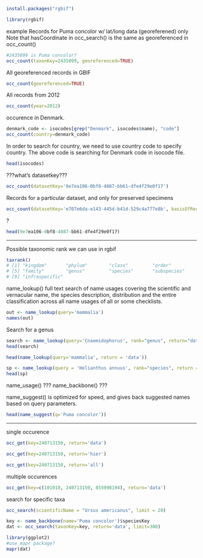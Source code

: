 ```r
install.packages("rgbif")
```
```r
library(rgbif)
```

example
Records for Puma concolor
w/ lat/long data (georeferened) only
Note that hasCoordinate in occ_search() is the same as georeferenced in occ_count()
```r
#2435099 is Puma concolor?
occ_count(taxonKey=2435099, georeferenced=TRUE)
```

All georeferenced records in GBIF
```r
occ_count(georeferenced=TRUE)
```

All records from 2012
```r
occ_count(year=2012)
```


occurence in Denmark.
```r
denmark_code <- isocodes[grep("Denmark", isocodes$name), "code"]
occ_count(country=denmark_code)
```

In order to search for country, we need to use country code to specify country. The above code is searching for Denmark code in isocode file.
```r
head(isocodes)
```

???what's datasetkey???
```r
occ_count(datasetKey='9e7ea106-0bf8-4087-bb61-dfe4f29e0f17')
```

Records for a particular dataset, and only for preserved specimens
```r
occ_count(datasetKey='e707e6da-e143-445d-b41d-529c4a777e8b', basisOfRecord='OBSERVATION')
```

?
```r
head(9e7ea106-0bf8-4087-bb61-dfe4f29e0f17)
```
-------------------------------------------------------------------------

Possible taxonomic rank we can use in rgbif
```r
taxrank()
# [1] "kingdom"       "phylum"        "class"         "order"        
# [5] "family"        "genus"         "species"       "subspecies"   
# [9] "infraspecific"
```

name_lookup()
full text search of name usages covering the scientific and vernacular name, the species description, distribution and the entire classification across all name usages of all or some checklists.
```r
out <- name_lookup(query='mammalia')
names(out)
```


Search for a genus
```r
search <- name_lookup(query='Cnaemidophorus', rank="genus", return="data")
head(search)
```
```r
head(name_lookup(query='mammalia', return = 'data'))
```


```r
sp <- name_lookup(query = 'Helianthus annuus', rank="species", return = 'data')
head(sp)
```



name_usage() ???
name_backbone() ???


name_suggest() is optimized for speed, and gives back suggested names based on query parameters.
```r
head(name_suggest(q='Puma concolor'))
```

-------------------------------------------------------------------------

single occurence
```r
occ_get(key=240713150, return='data')
```

```r
occ_get(key=240713150, return='hier')
```

```r
occ_get(key=240713150, return='all')
```

multiple occurences
```r
occ_get(key=c(101010, 240713150, 855998194), return='data')
```

search for specific taxa
```r
occ_search(scientificName = "Ursus americanus", limit = 20)
```

```r
key <- name_backbone(name='Puma concolor')$speciesKey
dat <- occ_search(taxonKey=key, return='data', limit=300)
```
```r
library(ggplot2)
#use mapr package?
mapr(dat)
```

